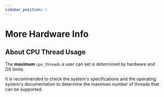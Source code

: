 ```yaml
---
sidebar_position: 1
---
```


# More Hardware Info

## About CPU Thread Usage

The **maximum** `cpu_threads` a user can set is determined by hardware and OS limits.

It is recommended to check the system's specifications and the operating system's documentation to determine the maximum number of threads that can be supported.

